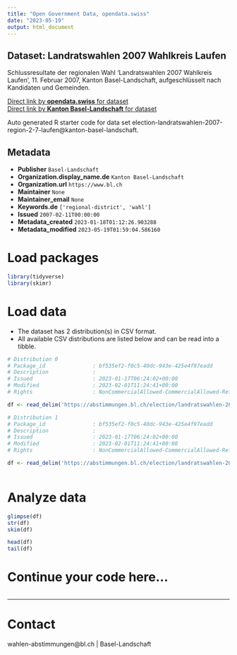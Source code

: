 ```yaml
---
title: "Open Government Data, opendata.swiss"
date: "2023-05-19"
output: html_document
---
```


## Dataset: Landratswahlen 2007 Wahlkreis Laufen

Schlussresultate der regionalen Wahl 'Landratswahlen 2007 Wahlkreis Laufen', 11. Februar 2007, Kanton Basel-Landschaft, aufgeschlüsselt nach Kandidaten und Gemeinden.

[Direct link by **opendata.swiss** for dataset](https://opendata.swiss/de/dataset/landratswahlen-2007-wahlkreis-laufen)<br>
[Direct link by **Kanton Basel-Landschaft** for dataset](https://abstimmungen.bl.ch/election/landratswahlen-2007-region-2-7-laufen/data)

Auto generated R starter code for data set election-landratswahlen-2007-region-2-7-laufen@kanton-basel-landschaft.

## Metadata

- **Publisher** `Basel-Landschaft`
- **Organization.display_name.de** `Kanton Basel-Landschaft`
- **Organization.url** `https://www.bl.ch`
- **Maintainer** `None`
- **Maintainer_email** `None`
- **Keywords.de** `['regional-district', 'wahl']`
- **Issued** `2007-02-11T00:00:00`
- **Metadata_created** `2023-01-18T01:12:26.903288`
- **Metadata_modified** `2023-05-19T01:59:04.586160`


# Load packages

```r

library(tidyverse)
library(skimr)

```

# Load data

-   The dataset has 2 distribution(s) in CSV format.
-   All available CSV distributions are listed below and can be read into a tibble.

```r

# Distribution 0
# Package_id               : bf535ef2-f0c5-40dc-943e-425e4f97eadd
# Description              : 
# Issued                   : 2023-01-17T06:24:02+00:00
# Modified                 : 2023-02-01T11:24:41+00:00
# Rights                   : NonCommercialAllowed-CommercialAllowed-ReferenceRequired

df <- read_delim('https://abstimmungen.bl.ch/election/landratswahlen-2007-region-2-7-laufen/data-csv')

# Distribution 1
# Package_id               : bf535ef2-f0c5-40dc-943e-425e4f97eadd
# Description              : 
# Issued                   : 2023-01-17T06:24:02+00:00
# Modified                 : 2023-02-01T11:24:41+00:00
# Rights                   : NonCommercialAllowed-CommercialAllowed-ReferenceRequired

df <- read_delim('https://abstimmungen.bl.ch/election/landratswahlen-2007-region-2-7-laufen/data-parties-csv')



```

# Analyze data

```r

glimpse(df)
str(df)
skim(df)

head(df)
tail(df)

```

# Continue your code here...

```r

```

------------------------------------------------------------------------

# Contact

wahlen-abstimmungen@bl.ch | Basel-Landschaft
